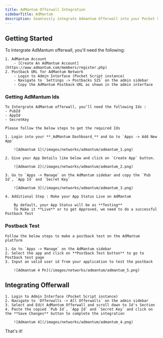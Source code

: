 ```yaml
---
title: AdMantum Offerwall Integration
sidebarTitle: AdMantum
description: Seamlessly integrate Admantum Offerwall into your Pocket Script application
---
```


## Getting Started

To Intergrate AdMantum offerwall, you'll need the following:
    
    1. AdMantum Account 
        - [Create An AdMantum Account](https://www.admantum.com/members/register.php)
    2. Postback URL for AdMantum Network
        - Login to Admin Interface (Pocket Script instance)
        - Navigate to `Settings -> Postbacks S2S` on the admin sidebar
        - Copy the AdMantum Postback URL as shown in the admin interface
    
### Getting AdMantum Ids

    To Intergrate AdMantum offerwall, you’ll need the following Ids : 
    - PubId
    - AppId
    - SecretKey
    
    Please follow the below steps to get the required Ids

    1. Login into your **_AdMantum Dashboard_** and Go to `Apps -> Add New App`

        ![Admantum 1](/images/networks/admantum/admantum_1.png)

    2. Give your App Details like below and click on `Create App` button. 
    
        ![Admantum 2](/images/networks/admantum/admantum_2.png)
        
    3. Go to `Apps -> Manage` on the AdMantum sidebar and copy the `Pub Id`, `App Id` and `Secret Key` 

        ![Admantum 3](/images/networks/admantum/admantum_3.png)
        
    4. Additional Step : Make your App Status Live on AdMantum
    
        By default, your App Status will be as **Testing**
        To Make it **Live** or to get Approved, we need to do a successful Postback Test
            
### Postback Test
    
    Follow the below steps to make a postback test on the AdMantum platform

    1. Go to `Apps -> Manage` on the AdMantum sidebar
    2. Select the app and click on **Postback Test button** to go to Postback test page
    3. Input an valid user id from your application to test the postback

        ![Admantum 4 Pn](/images/networks/admantum/admantum_5.png)
        
## Integrating Offerwall

    1. Login to Admin Interface (Pocket Script instance)
    2. Navigate to `Offerwalls -> All Offerwalls` on the admin sidebar
    3. Select and Edit AdMantum Offerwall and scroll down to Id's Section
    4. Paste the copied `Pub Id`, `App Id` and `Secret Key` and click on the **Save Changes** button to complete the integration
    
        ![Admantum 4](/images/networks/admantum/admantum_4.png)
        

That's it!


<HelpSnippet/>
